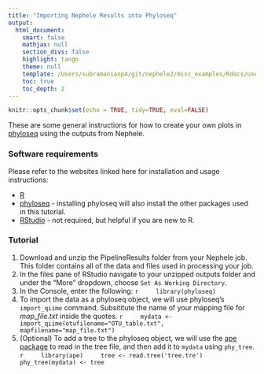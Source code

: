 ```yaml
---
title: "Importing Nephele Results into Phyloseq"
output: 
  html_document:
    smart: false  
    mathjax: null
    section_divs: false
    highlight: tango
    theme: null
    template: /Users/subramanianp4/git/nephele2/misc_examples/Rdocs/user_guide_template.html
    toc: true
    toc_depth: 2
---
```


```r
knitr::opts_chunk$set(echo = TRUE, tidy=TRUE, eval=FALSE)
```

These are some general instructions for how to create your own plots in [phyloseq](https://joey711.github.io/phyloseq/){target="_blank" rel="noopener noreferrer"} using the outputs from Nephele.

### Software requirements
Please refer to the websites linked here for installation and usage instructions:

- [R](https://cran.r-project.org/){target="_blank" rel="noopener noreferrer"}
- [phyloseq](https://joey711.github.io/phyloseq/install.html){target="_blank" rel="noopener noreferrer"} - installing phyloseq will also install the other packages used in this tutorial.
- [RStudio](https://www.rstudio.com/products/rstudio/download/#download){target="_blank" rel="noopener noreferrer"} - not required, but helpful if you are new to R.

### Tutorial
@. Download and unzip the PipelineResults folder from your Nephele job. This folder contains all of the data and files used in processing your job.
@. In the files pane of RStudio navigate to your unzipped outputs folder and under the "More" dropdown, choose `Set As Working Directory`.
@. In the Console, enter the following:
    ```r
    library(phyloseq)
    ```
@. To import the data as a phyloseq object, we will use phyloseq's `import_qiime` command.  Subsititute the name of your mapping file for *map_file.txt* inside the quotes.
    ```r
    mydata <- import_qiime(otufilename="OTU_table.txt", mapfilename="map_file.txt")
    ```
@. (Optional) To add a tree to the phyloseq object, we will use the [ape package](https://cran.rstudio.com/web/packages/ape/index.html){target="_blank" rel="noopener noreferrer"} to read in the tree file, and then add it to `mydata` using `phy_tree`.
    ```r
    library(ape)
    tree <- read.tree('tree.tre')
    phy_tree(mydata) <- tree
    ```
